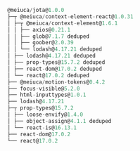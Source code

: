 ```js
@meiuca/jota@1.0.0
├─┬ @meiuca/context-element-react@1.0.31
│ ├─┬ @meiuca/context-element@1.6.1
│ │ ├── axios@0.21.1
│ │ ├── glob@7.1.7 deduped
│ │ ├── goober@2.0.39
│ │ └── lodash@4.17.21 deduped
│ ├── lodash@4.17.21 deduped
│ ├── prop-types@15.7.2 deduped
│ ├── react-dom@17.0.2 deduped
│ └── react@17.0.2 deduped
├── @meiuca/motion-tokens@0.4.2
├── focus-visible@5.2.0
├── html-inputtypes@1.0.1
├── lodash@4.17.21
├─┬ prop-types@15.7.2
│ ├── loose-envify@1.4.0
│ ├── object-assign@4.1.1 deduped
│ └── react-is@16.13.1
├── react-dom@17.0.2
└── react@17.0.2
```
